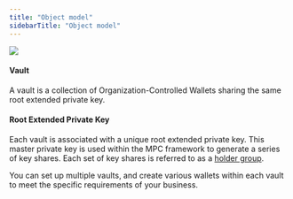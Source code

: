 ```yaml
---
title: "Object model"
sidebarTitle: "Object model"
---
```

<img src="/en/images/mpc-wallet/OCW.svg"/>

#### Vault
A vault is a collection of Organization-Controlled Wallets sharing the same root extended private key.

#### Root Extended Private Key
Each vault is associated with a unique root extended private key. This master private key is used within the MPC framework to generate a series of key shares. Each set of key shares is referred to as a [holder group](/en/portal/mpc-wallets/ocw/create-key-share-groups).

You can set up multiple vaults, and create various wallets within each vault to meet the specific requirements of your business.